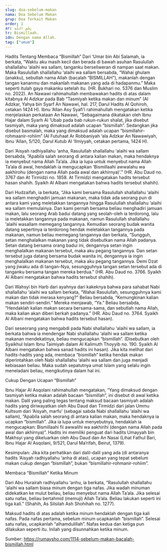 ```yaml
---
slug: doa-sebelum-makan
nama: Doa Sebelum Makan
grup: Doa Terkait Makan
order: 1
ar: بِسْمِ اللَّهِ
tr: Bismillaah.
idn: Dengan nama Allah.
tag: ["umum"]
---
```


Hadits Tentang Membaca “Bismillah”
Dari ‘Umar bin Abi Salamah, ia berkata, “Waktu aku masih kecil dan berada di bawah asuhan Rasulullah shallallahu ‘alaihi wa sallam, tanganku berseliweran di nampan saat makan. Maka Rasulullah shallallahu ‘alaihi wa sallam bersabda, “Wahai ghulam (anakku), sebutlah nama Allah (bacalah “BISMILLAH”), makanlah dengan tangan kananmu dan makanlah makanan yang ada di hadapanmu.” Maka seperti itulah gaya makanku setelah itu. (HR. Bukhari no. 5376 dan Muslim no. 2022).
An Nawawi rahimahullah membawakan hadits di atas dalam kitabnya Al Adzkar pada Bab “Tasmiyah ketika makan dan minum” (Al Adzkar, Yahya bin Syarf An Nawawi, hal. 217, Darul Hadits Al Qohiroh, cetakan 1424 H). Ibnu ‘Allan Asy Syafi’i rahimahullah mengatakan ketika menjelaskan perkataan An Nawawi, “Sebagaimana dikatakan oleh Ibnu Hajar dalam Syarh Al ‘Ubab pada bab rukun-rukun shalat, jika disebut tasmiyah, maka yang dimaksud adalah ucapan “bismillah”. Sedangkan jika disebut basmalah, maka yang dimaksud adalah ucapan “bismillahir-rohmaanir-rohiim” (Al Futuhaat Ar Robbaniyah ‘ala Adzkar An Nawawiyah, Ibnu ‘Allan, 5/120, Darul Kutub Al ‘Ilmiyyah, cetakan pertama, 1424 H).

Dari ‘Aisyah radhiyallahu ‘anha, Rasulullah shallallahu ‘alaihi wa sallam bersabda, “Apabila salah seorang di antara kalian makan, maka hendaknya ia menyebut nama Allah Ta’ala. Jika ia lupa untuk menyebut nama Allah Ta’ala di awal, hendaklah ia mengucapkan ‘Bismillaahi awwalahu wa aakhirohu (dengan nama Allah pada awal dan akhirnya)’.” (HR. Abu Daud no. 3767 dan At Tirmidzi no. 1858. At Tirmidzi mengatakan hadits tersebut hasan shahih. Syaikh Al Albani mengatakan bahwa hadits tersebut shahih).

Dari Hudzaifah, ia berkata, “Jika kami bersama Rasulullah shallallahu ‘alaihi wa sallam menghadiri jamuan makanan, maka tidak ada seorang pun di antara kami yang meletakkan tangannya hingga Rasulullah shallallahu ‘alaihi wa sallam memulainya. Dan kami pernah bersama beliau menghadiri jamuan makan, lalu seorang Arab badui datang yang seolah-oleh ia terdorong, lalu ia meletakkan tangannya pada makanan, namun Rasulullah shallallahu ‘alaihi wasallam memegang tangannya. Kemudian seorang budak wanita datang sepertinya ia terdorong hendak meletakkan tangannya pada makanan, namun beliau memegang tangannya dan berkata, “Sungguh, setan menghalalkan makanan yang tidak disebutkan nama Allah padanya. Setan datang bersama orang badui ini, dengannya setan ingin menghalalkan makanan tersebut, maka aku pegang tangannya. Dan setan tersebut juga datang bersama budak wanita ini, dengannya ia ingin menghalalkan makanan tersebut, maka aku pegang tangannya. Demi Dzat yang jiwaku ada di tangan-Nya, sesungguhnya tangan setan tersebut ada di tanganku bersama tangan mereka berdua.” (HR. Abu Daud no. 3766. Syaikh Al Albani mengatakan bahwa hadits tersebut shahih).

Dari Wahsyi bin Harb dari ayahnya dari kakeknya bahwa para sahabat Nabi shallallahu ‘alaihi wa sallam berkata, “Wahai Rasulullah, sesungguhnya kami makan dan tidak merasa kenyang?” Beliau bersabda, “Kemungkinan kalian makan sendiri-sendiri.” Mereka menjawab, “Ya.” Beliau bersabda, “Hendaklah kalian makan secara bersama-sama, dan sebutlah nama Allah, maka kalian akan diberi berkah padanya.” (HR. Abu Daud no. 3764. Syaikh Al Albani mengatakan bahwa hadits tersebut hasan).

Dari seseorang yang mengabdi pada Nabi shallallahu ‘alaihi wa sallam, ia berkata bahwa ia mendengar Nabi shallallahu ‘alaihi wa sallam ketika makanan mendekatinya, beliau mengucapkan “bismillah”. (Disebutkan oleh Syaikhul Islam Ibnu Taimiyah dalam Al Kalimuth Thoyyib no. 190. Syaikh Al Albani mengatakan bahwa sanad hadits ini hasan).
Jika kita melihat dari hadits-hadits yang ada, membaca “bismillah” ketika hendak makan diperintahkan oleh Nabi shallallahu ‘alaihi wa sallam dan juga menjadi kebiasaan beliau. Maka sudah sepatutnya umat Islam yang selalu ingin meneladani beliau, mengikutinya dalam hal ini.

Cukup Dengan Ucapan “Bismillah”

Ibnu Hajar Al Asqolani rahimahullah mengatakan, “Yang dimaksud dengan tasmiyah ketika makan adalah bacaan “bismillah”, ini disebut di awal ketika makan. Dalil yang paling tegas tentang maksud bacaan tasmiyah adalah hadits yang diriwayatkan oleh Abu Daud dan Tirmidzi dari jalan Ummu Kultsum dari ‘Aisyah, marfu’ (sebagai sabda Nabi shallallahu ‘alaihi wa sallam), “Apabila salah seorang di antara kalian makan, maka hendaknya ia ucapkan “bismillah”. Jika ia lupa untuk menyebutnya, hendaklah ia mengucapkan: Bismillaahi fii awwalihi wa aakhirihi (dengan nama Allah pada awal dan akhirnya)”. Hadits ini memiliki penguat dari hadits Umayyah bin Makhsyi yang dikeluarkan oleh Abu Daud dan An Nasai (Lihat Fathul Bari, Ibnu Hajar Al Asqolani, 9/521, Darul Ma’rifah, Beirut, 1379).

Kesimpulan: Jika kita perhatikan dari dalil-dalil yang ada (di antaranya hadits ‘Aisyah radhiyallahu ‘anha di atas), ucapan yang tepat sebelum makan cukup dengan “bismillah”, bukan “bismillahir-rohmanir-rohiim”.

Membaca “Bismillah” Ketika Minum

Dari Abu Hurairah radhiyallahu ‘anhu, ia berkata, “Rasulullah shallallahu ‘alaihi wa sallam biasa minum dengan tiga nafas. Jika wadah minuman didekatkan ke mulut beliau, beliau menyebut nama Allah Ta’ala. Jika selesai satu nafas, beliau bertahmid (memuji) Allah Ta’ala. Beliau lakukan seperti ini tiga kali.” (Shahih, As Silsilah Ash Shohihah no. 1277).

Maksud hadits di atas adalah ketika minum hendaklah dengan tiga kali nafas. Pada nafas pertama, sebelum minum ucapkanlah “bismillah”. Selesai satu nafas, ucapkanlah “alhamdulillah”. Nafas kedua dan ketiga pun dilakukan seperti itu. Inilah yang disunnahkan ketika minum.


Sumber: https://rumaysho.com/1114-sebelum-makan-bacalah-bismillah.html
